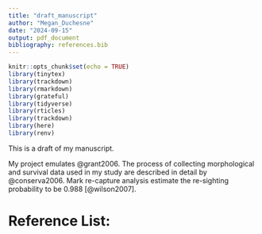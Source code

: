 ```yaml
---
title: "draft_manuscript"
author: "Megan_Duchesne"
date: "2024-09-15"
output: pdf_document
bibliography: references.bib
---
```


```r
knitr::opts_chunk$set(echo = TRUE)
library(tinytex)
library(trackdown)
library(rmarkdown)
library(grateful)
library(tidyverse)
library(rticles)
library(trackdown)
library(here)
library(renv)
```

This is a draft of my manuscript.

My project emulates @grant2006. The process of collecting morphological and survival data used in my study are described in detail by @conserva2006. Mark re-capture analysis estimate the re-sighting probability to be 0.988 [@wilson2007].

# Reference List:
